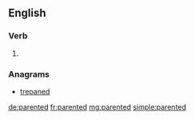 ==English==

===Verb===
{{head|en}}

# {{en-past of|parent}}

===Anagrams===
* [[trepaned#English|trepaned]]

[[de:parented]]
[[fr:parented]]
[[mg:parented]]
[[simple:parented]]